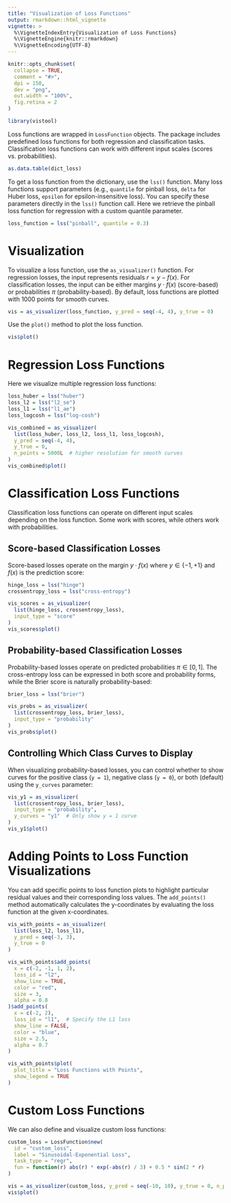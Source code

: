 ```yaml
---
title: "Visualization of Loss Functions"
output: rmarkdown::html_vignette
vignette: >
  %\VignetteIndexEntry{Visualization of Loss Functions}
  %\VignetteEngine{knitr::rmarkdown}
  %\VignetteEncoding{UTF-8}
---
```


```r
knitr::opts_chunk$set(
  collapse = TRUE,
  comment = "#>",
  dpi = 150,
  dev = "png",
  out.width = "100%",
  fig.retina = 2
)
```

```r
library(vistool)
```

Loss functions are wrapped in `LossFunction` objects.
The package includes predefined loss functions for both regression and classification tasks.
Classification loss functions can work with different input scales (scores vs. probabilities).

```r
as.data.table(dict_loss)
```

To get a loss function from the dictionary, use the `lss()` function.
Many loss functions support parameters (e.g., `quantile` for pinball loss, `delta` for Huber loss, `epsilon` for epsilon-insensitive loss).
You can specify these parameters directly in the `lss()` function call.
Here we retrieve the pinball loss function for regression with a custom quantile parameter.

```r
loss_function = lss("pinball", quantile = 0.3)
```

# Visualization

To visualize a loss function, use the `as_visualizer()` function.
For regression losses, the input represents residuals $r = y - f(x)$.
For classification losses, the input can be either margins $y \cdot f(x)$ (score-based) or probabilities $\pi$ (probability-based).
By default, loss functions are plotted with 1000 points for smooth curves.

```r
vis = as_visualizer(loss_function, y_pred = seq(-4, 4), y_true = 0)
```

Use the `plot()` method to plot the loss function.

```r
vis$plot()
```

# Regression Loss Functions

Here we visualize multiple regression loss functions:

```r
loss_huber = lss("huber")
loss_l2 = lss("l2_se")
loss_l1 = lss("l1_ae")
loss_logcosh = lss("log-cosh")

vis_combined = as_visualizer(
  list(loss_huber, loss_l2, loss_l1, loss_logcosh),
  y_pred = seq(-4, 4),
  y_true = 0,
  n_points = 5000L  # higher resolution for smooth curves
)
vis_combined$plot()
```

# Classification Loss Functions

Classification loss functions can operate on different input scales depending on the loss function.
Some work with scores, while others work with probabilities.

## Score-based Classification Losses

Score-based losses operate on the margin $y \cdot f(x)$ where $y \in \{-1, +1\}$ and $f(x)$ is the prediction score:

```r
hinge_loss = lss("hinge")
crossentropy_loss = lss("cross-entropy")

vis_scores = as_visualizer(
  list(hinge_loss, crossentropy_loss),
  input_type = "score"
)
vis_scores$plot()
```

## Probability-based Classification Losses

Probability-based losses operate on predicted probabilities $\pi \in [0, 1]$. 
The cross-entropy loss can be expressed in both score and probability forms, while the Brier score is naturally probability-based:

```r
brier_loss = lss("brier")

vis_probs = as_visualizer(
  list(crossentropy_loss, brier_loss),
  input_type = "probability"
)
vis_probs$plot()
```

## Controlling Which Class Curves to Display

When visualizing probability-based losses, you can control whether to show curves for the positive class (`y = 1`), negative class (`y = 0`), or both (default) using the `y_curves` parameter:

```r
vis_y1 = as_visualizer(
  list(crossentropy_loss, brier_loss),
  input_type = "probability",
  y_curves = "y1"  # Only show y = 1 curve
)
vis_y1$plot()
```

# Adding Points to Loss Function Visualizations

You can add specific points to loss function plots to highlight particular residual values and their corresponding loss values. The `add_points()` method automatically calculates the y-coordinates by evaluating the loss function at the given x-coordinates.

```r
vis_with_points = as_visualizer(
  list(loss_l2, loss_l1),
  y_pred = seq(-3, 3),
  y_true = 0
)

vis_with_points$add_points(
  x = c(-2, -1, 1, 2),
  loss_id = "l2",
  show_line = TRUE,
  color = "red",
  size = 3,
  alpha = 0.8
)$add_points(
  x = c(-2, 2),
  loss_id = "l1",  # Specify the L1 loss
  show_line = FALSE,
  color = "blue",
  size = 2.5,
  alpha = 0.7
)

vis_with_points$plot(
  plot_title = "Loss Functions with Points",
  show_legend = TRUE
)
```

# Custom Loss Functions

We can also define and visualize custom loss functions:

```r
custom_loss = LossFunction$new(
  id = "custom_loss",
  label = "Sinusoidal-Exponential Loss",
  task_type = "regr",
  fun = function(r) abs(r) * exp(-abs(r) / 3) + 0.5 * sin(2 * r)
)

vis = as_visualizer(custom_loss, y_pred = seq(-10, 10), y_true = 0, n_points = 5000L)
vis$plot()
```
